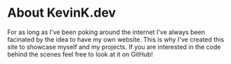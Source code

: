 # About KevinK.dev

For as long as I've been poking around the internet I've always been facinated by the idea to have my own website. This is why I've created this site to showcase myself and my projects. If you are interested in the code behind the scenes feel free to look at it on GitHub!
